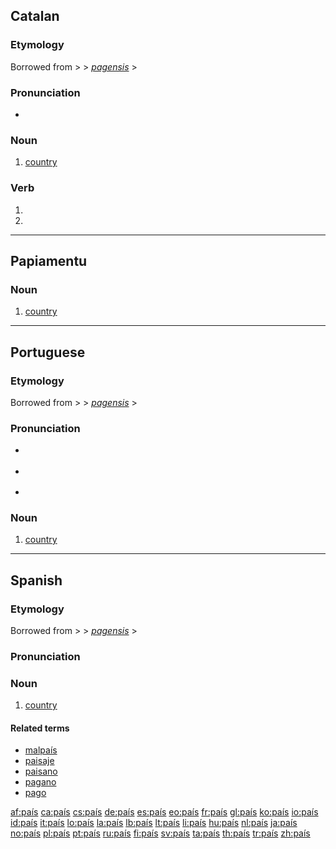 {{also|pais|païs}}
==Catalan==

===Etymology===
Borrowed from {{etyl|fr|ca}} {{term|pays|lang=fr}} > {{etyl|fro|ca}} {{term|païs}} > {{etyl|VL.|ca}} ''[[pagensis]]'' > {{etyl|la|ca}} {{term|pagus|pāgus|country|lang=la}}

===Pronunciation===
* {{IPA|/paˈis/|lang=ca}}

===Noun===
{{ca-noun|m|països|sort=pais}}

# [[country]]

===Verb===
{{infl form|ca|verb}}

# {{ca-verb form of|p=1|n=sg|t=impf|m=sub|pair}}
# {{ca-verb form of|p=3|n=sg|t=impf|m=sub|pair}}

----

==Papiamentu==

===Noun===
{{infl|pap|noun}}

# [[country]]

----

==Portuguese==

===Etymology===
Borrowed from {{etyl|fr|pt}} {{term|pays|lang=fr}} > {{etyl|fro|pt}} {{term|païs}} > {{etyl|VL.|pt}} ''[[pagensis]]'' > {{etyl|la|pt}} {{term|pagus|pāgus|country|lang=la}}

===Pronunciation===
* {{a|Portugal}} {{IPA|/pəˈiʃ/|lang=pt}}
* {{a|Brazil}} {{IPA|/pɐˈis/|lang=pt}}
* {{audio|Pt-país.ogg|audio}}

===Noun===
{{infl|pt|noun|g=m|plural|países}}

# [[country]]

----

==Spanish==

===Etymology===
Borrowed from {{etyl|fr|es}} {{term|pays|lang=fr}} > {{etyl|fro|es}} {{term|païs}} > {{etyl|VL.|es}} ''[[pagensis]]'' > {{etyl|la|es}} {{term|pagus|pāgus|country|lang=la}}

===Pronunciation===
{{IPAchar|/paˈis/}}

===Noun===
{{es-noun-m|pl=países}}

# [[country]]

====Related terms====
* [[malpaís]]
* [[paisaje]]
* [[paisano]]
* [[pagano]]
* [[pago]]

[[af:país]]
[[ca:país]]
[[cs:país]]
[[de:país]]
[[es:país]]
[[eo:país]]
[[fr:país]]
[[gl:país]]
[[ko:país]]
[[io:país]]
[[id:país]]
[[it:país]]
[[lo:país]]
[[la:país]]
[[lb:país]]
[[lt:país]]
[[li:país]]
[[hu:país]]
[[nl:país]]
[[ja:país]]
[[no:país]]
[[pl:país]]
[[pt:país]]
[[ru:país]]
[[fi:país]]
[[sv:país]]
[[ta:país]]
[[th:país]]
[[tr:país]]
[[zh:país]]